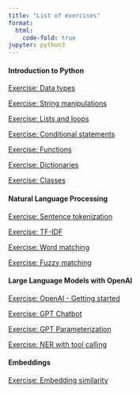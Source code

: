 ```yaml
---
title: "List of exercises"
format:
  html:
    code-fold: true
jupyter: python3
---
```


#### Introduction to Python
[Exercise: Data types](../python_intro/exercises/data_types.ipynb)

[Exercise: String manipulations](../python_intro/exercises/strings.ipynb)

[Exercise: Lists and loops](../python_intro/exercises/lists_and_loops.ipynb)

[Exercise: Conditional statements](../python_intro/exercises/conditional_statements.ipynb)

[Exercise: Functions](../python_intro/exercises/functions.ipynb)

[Exercise: Dictionaries](../python_intro/exercises/dictionaries.ipynb)

[Exercise: Classes](../python_intro/exercises/classes.ipynb)


#### Natural Language Processing 
[Exercise: Sentence tokenization](../nlp/exercises/ex_tokenization.ipynb)

[Exercise: TF-IDF](../nlp/exercises/ex_tfidf.ipynb)

[Exercise: Word matching](../nlp/exercises/ex_word_matching.ipynb)

[Exercise: Fuzzy matching](../nlp/exercises/ex_fuzzy_matching.ipynb)


#### Large Language Models with OpenAI
[Exercise: OpenAI - Getting started](../llm/exercises/ex_gpt_start.ipynb)

[Exercise: GPT Chatbot](../llm/exercises/ex_gpt_chatbot.ipynb)

[Exercise: GPT Parameterization](../llm/exercises/ex_gpt_parameterization.ipynb)

[Exercise: NER with tool calling](../llm/exercises/ex_gpt_ner_with_function_calls.ipynb)


#### Embeddings 
[Exercise: Embedding similarity](../embeddings/exercises/ex_emb_similarity.ipynb)
